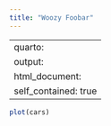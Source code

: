 ```yaml
---
title: "Woozy Foobar"
---
```


---
quarto: 
   output:
      html_document:
        self_contained: true
---


```r
plot(cars)
```